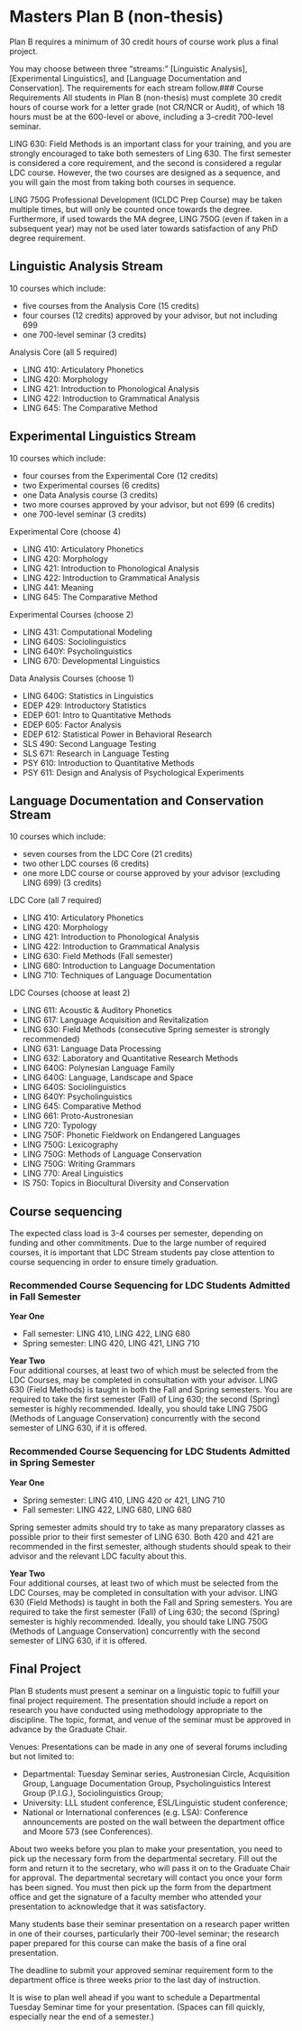 # Masters Plan B (non-thesis)
Plan B requires a minimum of 30 credit hours of course work plus a final project.

You may choose between three "streams:" [Linguistic Analysis], [Experimental Linguistics], and [Language Documentation and Conservation]. The requirements for each stream follow.### Course Requirements
All students in Plan B (non-thesis) must complete 30 credit hours of course work for a letter grade (not CR/NCR or Audit), of which 18 hours must be at the 600-level or above, including a 3-credit 700-level seminar.

LING 630: Field Methods is an important class for your training, and you are strongly encouraged to take both semesters of Ling 630. The first semester is considered a core requirement, and the second is considered a regular LDC course. However, the two courses are designed as a sequence, and you will gain the most from taking both courses in sequence.

LING 750G Professional Development (ICLDC Prep Course) may be taken multiple times, but will only be counted once towards the degree. Furthermore, if used towards the MA degree, LING 750G (even if taken in a subsequent year) may not be used later towards satisfaction of any PhD degree requirement.

## Linguistic Analysis Stream 
10 courses which include:

- five courses from the Analysis Core (15 credits)
- four courses (12 credits) approved by your advisor, but not including 699
- one 700-level seminar (3 credits)

Analysis Core (all 5 required)

- LING 410: Articulatory Phonetics
- LING 420: Morphology
- LING 421: Introduction to Phonological Analysis
- LING 422: Introduction to Grammatical Analysis
- LING 645: The Comparative Method

## Experimental Linguistics Stream
10 courses which include:

- four courses from the Experimental Core (12 credits)
- two Experimental courses (6 credits)
- one Data Analysis course (3 credits)
- two more courses approved by your advisor, but not 699 (6 credits)
- one 700-level seminar (3 credits)

Experimental Core (choose 4)

- LING 410: Articulatory Phonetics
- LING 420: Morphology
- LING 421: Introduction to Phonological Analysis
- LING 422: Introduction to Grammatical Analysis
- LING 441: Meaning
- LING 645: The Comparative Method

Experimental Courses (choose 2)

- LING 431: Computational Modeling
- LING 640S: Sociolinguistics
- LING 640Y: Psycholinguistics
- LING 670: Developmental Linguistics

Data Analysis Courses (choose 1)

- LING 640G: Statistics in Linguistics
- EDEP 429: Introductory Statistics
- EDEP 601: Intro to Quantitative Methods
- EDEP 605: Factor Analysis
- EDEP 612: Statistical Power in Behavioral Research
- SLS 490: Second Language Testing
- SLS 671: Research in Language Testing
- PSY 610: Introduction to Quantitative Methods
- PSY 611: Design and Analysis of Psychological Experiments

## Language Documentation and Conservation Stream
10 courses which include:

- seven courses from the LDC Core (21 credits)
- two other LDC courses (6 credits)
- one more LDC course or course approved by your advisor (excluding LING 699) (3 credits)

LDC Core (all 7 required)

- LING 410: Articulatory Phonetics
- LING 420: Morphology
- LING 421: Introduction to Phonological Analysis
- LING 422: Introduction to Grammatical Analysis
- LING 630: Field Methods (Fall semester)
- LING 680: Introduction to Language Documentation
- LING 710: Techniques of Language Documentation

LDC Courses (choose at least 2)

- LING 611: Acoustic & Auditory Phonetics
- LING 617: Language Acquisition and Revitalization
- LING 630: Field Methods (consecutive Spring semester is strongly recommended)
- LING 631: Language Data Processing
- LING 632: Laboratory and Quantitative Research Methods
- LING 640G: Polynesian Language Family
- LING 640G: Language, Landscape and Space
- LING 640S: Sociolinguistics
- LING 640Y: Psycholinguistics
- LING 645: Comparative Method
- LING 661: Proto-Austronesian
- LING 720: Typology
- LING 750F: Phonetic Fieldwork on Endangered Languages
- LING 750G: Lexicography
- LING 750G: Methods of Language Conservation
- LING 750G: Writing Grammars
- LING 770: Areal Linguistics
- IS 750: Topics in Biocultural Diversity and Conservation

## Course sequencing
The expected class load is 3-4 courses per semester, depending on funding and other commitments.
Due to the large number of required courses, it is important that LDC Stream students pay close attention to course sequencing in order to ensure timely graduation. 

### Recommended Course Sequencing for LDC Students Admitted in Fall Semester

**Year One**

- Fall semester: LING 410, LING 422, LING 680
- Spring semester: LING 420, LING 421, LING 710

**Year Two**<br/>
Four additional courses, at least two of which must be selected from the LDC Courses, may be completed in consultation with your advisor. LING 630 (Field Methods) is taught in both the Fall and Spring semesters. You are required to take the first semester (Fall) of Ling 630; the second (Spring) semester is highly recommended. Ideally, you should take LING 750G (Methods of Language Conservation) concurrently with the second semester of LING 630, if it is offered.

### Recommended Course Sequencing for LDC Students Admitted in Spring Semester

**Year One**

- Spring semester: LING 410, LING 420 or 421, LING 710
- Fall semester: LING 422, LING 680, LING 680

::: {.infobox .caution} 
Spring semester admits should try to take as many preparatory classes as possible prior to their first semester of LING 630. Both 420 and 421 are recommended in the first semester, although students should speak to their advisor and the relevant LDC faculty about this.
:::


**Year Two**<br/>
Four additional courses, at least two of which must be selected from the LDC Courses, may be completed in consultation with your advisor. LING 630 (Field Methods) is taught in both the Fall and Spring semesters. You are required to take the first semester (Fall) of Ling 630; the second (Spring) semester is highly recommended. Ideally, you should take LING 750G (Methods of Language Conservation) concurrently with the second semester of LING 630, if it is offered.

## Final Project

Plan B students must present a seminar on a linguistic topic to fulfill your final project requirement. The presentation should include a report on research you have conducted using methodology appropriate to the discipline. The topic, format, and venue of the seminar must be approved in advance by the Graduate Chair.

Venues: Presentations can be made in any one of several forums including but not limited to:

- Departmental: Tuesday Seminar series, Austronesian Circle, Acquisition Group, Language Documentation Group, Psycholinguistics Interest Group (P.I.G.), Sociolinguistics Group;
- University: LLL student conference, ESL/Linguistic student conference;
- National or International conferences (e.g. LSA): Conference announcements are posted on the wall between the department office and Moore 573 (see Conferences).

About two weeks before you plan to make your presentation, you need to pick up the necessary form from the departmental secretary. Fill out the form and return it to the secretary, who will pass it on to the Graduate Chair for approval. The departmental secretary will contact you once your form has been signed. You must then pick up the form from the department office and get the signature of a faculty member who attended your presentation to acknowledge that it was satisfactory.

Many students base their seminar presentation on a research paper written in one of their courses, particularly their 700-level seminar; the research paper prepared for this course can make the basis of a fine oral presentation.



The deadline to submit your approved seminar requirement form to the department office is three weeks prior to the last day of instruction.

It is wise to plan well ahead if you want to schedule a Departmental Tuesday Seminar time for your presentation. (Spaces can fill quickly, especially near the end of a semester.)


